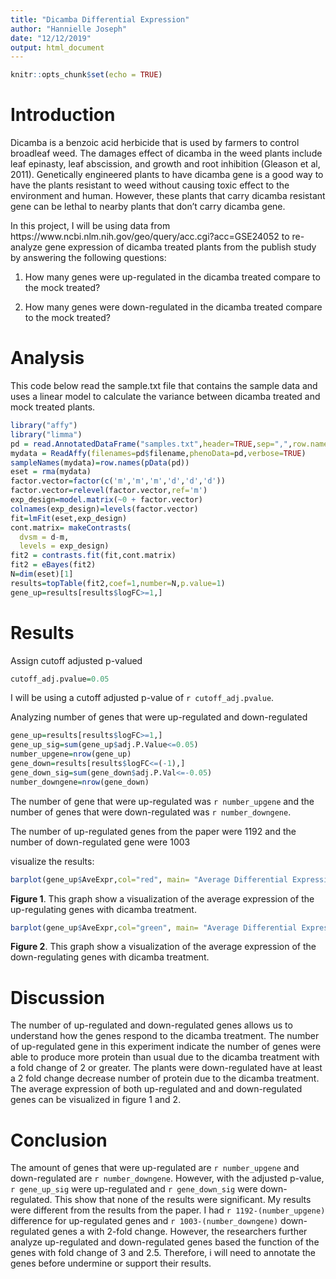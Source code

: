 ---
title: "Dicamba Differential Expression"
author: "Hannielle Joseph"
date: "12/12/2019"
output: html_document
---

```{r setup, include=FALSE}
knitr::opts_chunk$set(echo = TRUE)
```

# Introduction
  Dicamba is a benzoic acid herbicide that is used by farmers to control broadleaf weed. The damages  effect of dicamba in the weed plants include leaf epinasty, leaf abscission, and growth and root inhibition (Gleason et al, 2011). Genetically engineered plants to have dicamba gene is a good way to have the plants resistant to weed without causing toxic effect  to the environment and human. However, these plants that carry dicamba resistant gene can be lethal to nearby plants that don't carry dicamba gene.

In this project, I will be using data from https://www.ncbi.nlm.nih.gov/geo/query/acc.cgi?acc=GSE24052 to  re-analyze gene expression of dicamba treated plants from the publish study by answering the following questions:

1) How many genes were up-regulated in the dicamba treated compare to the mock treated?

2) How many genes were down-regulated in the dicamba treated compare to the mock treated?

# Analysis
  This code below read the sample.txt file that contains the sample data and uses a linear model to calculate the variance between dicamba treated and mock treated plants. 

```{r message=FALSE, warning=FALSE}
library("affy")
library("limma")
pd = read.AnnotatedDataFrame("samples.txt",header=TRUE,sep=",",row.names=1)
mydata = ReadAffy(filenames=pd$filename,phenoData=pd,verbose=TRUE)
sampleNames(mydata)=row.names(pData(pd))
eset = rma(mydata)
factor.vector=factor(c('m','m','m','d','d','d'))
factor.vector=relevel(factor.vector,ref='m')
exp_design=model.matrix(~0 + factor.vector) 
colnames(exp_design)=levels(factor.vector)
fit=lmFit(eset,exp_design)
cont.matrix= makeContrasts(
  dvsm = d-m, 
  levels = exp_design)
fit2 = contrasts.fit(fit,cont.matrix)
fit2 = eBayes(fit2)
N=dim(eset)[1]
results=topTable(fit2,coef=1,number=N,p.value=1)
gene_up=results[results$logFC>=1,]
```

# Results
Assign cutoff adjusted p-valued

```{r}
cutoff_adj.pvalue=0.05

```


I will be using a cutoff adjusted p-value of `r cutoff_adj.pvalue`. 

Analyzing number of genes that were up-regulated and down-regulated

```{r}
gene_up=results[results$logFC>=1,]
gene_up_sig=sum(gene_up$adj.P.Value<=0.05)
number_upgene=nrow(gene_up)
gene_down=results[results$logFC<=(-1),] 
gene_down_sig=sum(gene_down$adj.P.Val<=-0.05)
number_downgene=nrow(gene_down)
```

The number of gene that were up-regulated was `r number_upgene` and the number of genes that were down-regulated was `r number_downgene`.

The number of up-regulated genes from the paper were 1192 and the number of down-regulated gene were 1003

visualize the results:
```{r}
barplot(gene_up$AveExpr,col="red", main= "Average Differential Expression of Up-regulating Genes", xlab = "Genes", ylab = "Average Expression")
```


**Figure 1**. This graph show a visualization of the average expression of the up-regulating genes with dicamba treatment.


```{r}
barplot(gene_up$AveExpr,col="green", main= "Average Differential Expression of Down-regulating Genes", xlab = "Genes", ylab = "Average Expression")
```



**Figure 2**. This graph show a visualization of the average expression of the down-regulating genes with dicamba treatment.



# Discussion
  The number of up-regulated and down-regulated genes allows us to understand how the genes respond to the dicamba treatment. The number of up-regulated gene in this experiment indicate the number of genes were able to produce more protein than usual due to the dicamba treatment with a fold change of 2 or greater. The plants were down-regulated have at least a 2 fold change decrease number of protein due to the dicamba treatment. The average expression of both up-regulated and and down-regulated genes can be visualized in  figure 1 and 2.


# Conclusion
  The amount of genes that were up-regulated are `r number_upgene` and down-regulated are `r number_downgene`. However, with the adjusted p-value, `r gene_up_sig` were up-regulated and `r gene_down_sig` were down-regulated. This show that none of the results were significant. My results were different from the results from the paper. I had `r 1192-(number_upgene)` difference for up-regulated genes and `r 1003-(number_downgene)` down-regulated genes a with 2-fold change. However, the researchers further analyze up-regulated and down-regulated genes based the function of the genes with fold change of 3 and 2.5. Therefore, i will need to annotate the genes before undermine or support their results. 